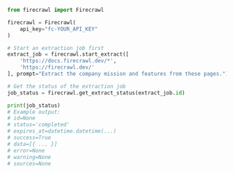 ```python Python
from firecrawl import Firecrawl

firecrawl = Firecrawl(
    api_key="fc-YOUR_API_KEY"
)

# Start an extraction job first
extract_job = firecrawl.start_extract([
    'https://docs.firecrawl.dev/*',
    'https://firecrawl.dev/'
], prompt="Extract the company mission and features from these pages.")

# Get the status of the extraction job
job_status = firecrawl.get_extract_status(extract_job.id)

print(job_status)
# Example output:
# id=None
# status='completed'
# expires_at=datetime.datetime(...)
# success=True
# data=[{ ... }]
# error=None
# warning=None
# sources=None
```
